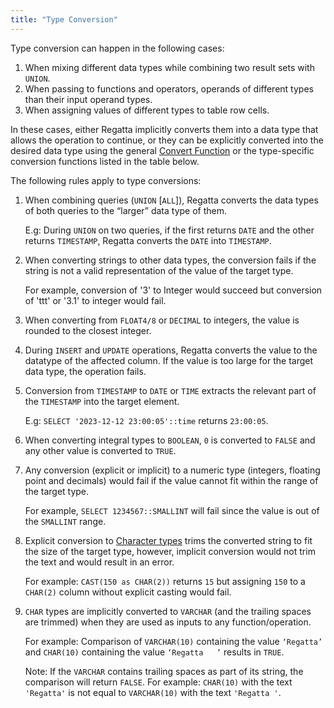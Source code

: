 ```yaml
---
title: "Type Conversion"
---
```


Type conversion can happen in the following cases:

1. When mixing different data types while combining two result sets with `UNION`.
2. When passing to functions and operators, operands of different types than their input operand types.
3. When assigning values of different types to table row cells.

In these cases, either Regatta implicitly converts them into a data type that allows the operation to continue, or they can be explicitly converted into the desired data type using the general [Convert Function](/sql/sql-functions-and-operators/convert-function) or the type-specific conversion functions listed in the table below.

The following rules apply to type conversions:

1. When combining queries (`UNION` [`ALL`]), Regatta converts the data types of both queries to the “larger” data type of them.

   E.g: During `UNION` on two queries, if the first returns `DATE` and the other returns `TIMESTAMP`, Regatta converts the `DATE` into `TIMESTAMP`.
2. When converting strings to other data types, the conversion fails if the string is not a valid representation of the value of the target type.

   For example, conversion of '3' to Integer would succeed but conversion of 'ttt' or '3.1' to integer would fail.
3. When converting from `FLOAT4/8` or `DECIMAL` to integers, the value is rounded to the closest integer.
4. During `INSERT` and `UPDATE` operations, Regatta converts the value to the datatype of the affected column. If the value is too large for the target data type, the operation fails.
5. Conversion from `TIMESTAMP` to `DATE` or `TIME` extracts the relevant part of the `TIMESTAMP` into the target element.

   E.g: `SELECT '2023-12-12 23:00:05'::time` returns `23:00:05`.
6. When converting integral types to `BOOLEAN`, `0` is converted to `FALSE` and any other value is converted to `TRUE`.
7. Any conversion (explicit or implicit) to a numeric type (integers, floating point and decimals) would fail if the value cannot fit within the range of the target type.

   For example, `SELECT 1234567::SMALLINT` will fail since the value is out of the `SMALLINT` range.
8. Explicit conversion to [Character types](/sql/data-types/character-types) trims the converted string to fit the size of the target type, however, implicit conversion would not trim the text and would result in an error.

   For example: `CAST(150 as CHAR(2))` returns `15` but assigning `150` to a `CHAR(2)` column without explicit casting would fail.
9. `CHAR` types are implicitly converted to `VARCHAR` (and the trailing spaces are trimmed) when they are used as inputs to any function/operation.

   For example: Comparison of `VARCHAR(10)` containing the value `‘Regatta’` and `CHAR(10)` containing the value `‘Regatta   ’` results in `TRUE`.

   Note: If the `VARCHAR` contains trailing spaces as part of its string, the comparison will return `FALSE`. For example: `CHAR(10)` with the text `'Regatta'` is not equal to `VARCHAR(10)` with the text `'Regatta '`.